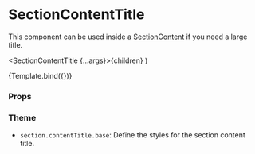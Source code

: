 
<Meta
  title="Components/Section/SectionContentTitle"
  component={SectionContentTitle}
/>

# SectionContentTitle

This component can be used inside a [SectionContent](/docs/components-section-sectioncontent--default-story) if you need a large title.

  <SectionContentTitle {...args}>{children}</SectionContentTitle>
)

<Canvas>
  <Story name="Default" args={{ children: 'Archive User' }}>
    {Template.bind({})}
  </Story>
</Canvas>

### Props

<ArgsTable story="Default" />

### Theme

- `section.contentTitle.base`: Define the styles for the section content title.
